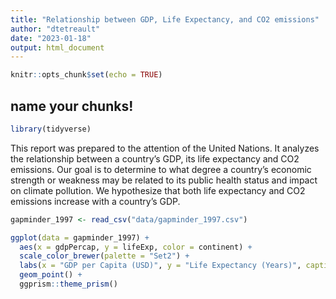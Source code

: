 ```yaml
---
title: "Relationship between GDP, Life Expectancy, and CO2 emissions"
author: "dtetreault"
date: "2023-01-18"
output: html_document
---
```


```r
knitr::opts_chunk$set(echo = TRUE)
```

## name your chunks!
```r
library(tidyverse)
```

This report was prepared to the attention of the United Nations. It analyzes the relationship between a country's GDP, its life expectancy and CO2 emissions. Our goal is to determine to what degree a country’s economic strength or weakness may be related to its public health status and impact on climate pollution. We hypothesize that both life expectancy and CO2 emissions increase with a country's GDP.

```r

gapminder_1997 <- read_csv("data/gapminder_1997.csv")

```

```r

ggplot(data = gapminder_1997) +
  aes(x = gdpPercap, y = lifeExp, color = continent) +
  scale_color_brewer(palette = "Set2") +
  labs(x = "GDP per Capita (USD)", y = "Life Expectancy (Years)", caption = "[[ Data collected courtesy of the UN council on humanitarian research. ]]", title = "Life Expectancy Caps before GDP") +
  geom_point() +
  ggprism::theme_prism()

```


